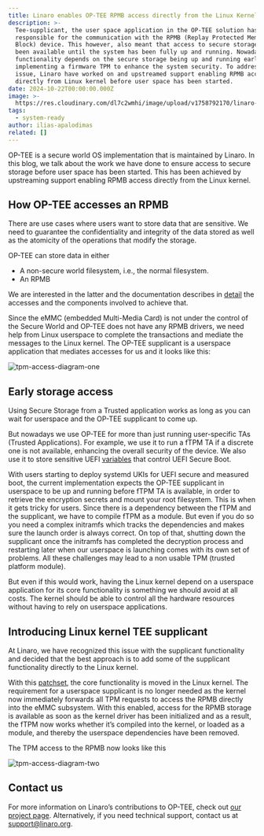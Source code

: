 ```yaml
---
title: Linaro enables OP-TEE RPMB access directly from the Linux Kernel
description: >-
  Tee-supplicant, the user space application in the OP-TEE solution has been
  responsible for the communication with the RPMB (Replay Protected Memory
  Block) device. This however, also meant that access to secure storage hasn't
  been available until the system has been fully up and running. Nowadays
  functionality depends on the secure storage being up and running early – e.g
  implementing a firmware TPM to enhance the system security. To address this
  issue, Linaro have worked on and upstreamed support enabling RPMB access
  directly from Linux kernel before user space has been started.
date: 2024-10-22T00:00:00.000Z
image: >-
  https://res.cloudinary.com/dl7c2wmhi/image/upload/v1758792170/linaro-website/images/blog/Virtualization_image_x3vb2d.png
tags:
  - system-ready
author: ilias-apalodimas
related: []
---
```


OP-TEE is a secure world OS implementation that is maintained by Linaro. In this blog, we talk about the work we have done to ensure access to secure storage before user space has been started. This has been achieved by upstreaming support enabling RPMB access directly from the Linux kernel.

## How OP-TEE accesses an RPMB

There are use cases where users want to store data that are sensitive. We need to guarantee the confidentiality and integrity of the data stored as well as the atomicity of the operations that modify the storage.

OP-TEE can store data in either

- A non-secure world filesystem, i.e., the normal filesystem.
- An RPMB

We are interested in the latter and the documentation describes in [detail](https://optee.readthedocs.io/en/latest/architecture/secure_storage.html#rpmb-secure-storage) the accesses and the components involved to achieve that.

Since the eMMC (embedded Multi-Media Card) is not under the control of the Secure World and OP-TEE does not have any RPMB drivers, we need help from Linux userspace to complete the transactions and mediate the messages to the Linux kernel. The OP-TEE supplicant is a userspace application that mediates accesses for us and it looks like this:

![tpm-access-diagram-one](https://res.cloudinary.com/dl7c2wmhi/image/upload/v1758792170/linaro-website/images/blog/flow-diagram_fo1czc.png)

## Early storage access

Using Secure Storage from a Trusted application works as long as you can wait for userspace and the OP-TEE supplicant to come up.

But nowadays we use OP-TEE for more than just running user-specific TAs (Trusted Applications). For example, we use it to run a fTPM TA if a discrete one is not available, enhancing the overall security of the device. We also use it to store sensitive UEFI [variables](https://old.linaro.org/blog/protected-uefi-variables-with-u-boot/) that control UEFI Secure Boot.

With users starting to deploy systemd UKIs for UEFI secure and measured boot, the current implementation expects the OP-TEE supplicant in userspace to be up and running before fTPM TA is available, in order to retrieve the encryption secrets and mount your root filesystem. This is when it gets tricky for users. Since there is a dependency between the fTPM and the supplicant, we have to compile fTPM as a module. But even if you do so you need a complex initramfs which tracks the dependencies and makes sure the launch order is always correct. On top of that, shutting down the supplicant once the initramfs has completed the decryption process and restarting later when our userspace is launching comes with its own set of problems. All these challenges may lead to a non usable TPM (trusted platform module).

But even if this would work, having the Linux kernel depend on a userspace application for its core functionality is something we should avoid at all costs. The kernel should be able to control all the hardware resources without having to rely on userspace applications.

## Introducing Linux kernel TEE supplicant

At Linaro, we have recognized this issue with the supplicant functionality and decided that the best approach is to add some of the supplicant functionality directly to the Linux kernel.

With this [patchset](https://lore.kernel.org/lkml/20240916145352.388340-1-ulf.hansson@linaro.org/), the core functionality is moved in the Linux kernel. The requirement for a userspace supplicant is no longer needed as the kernel now immediately forwards all TPM requests to access the RPMB directly into the eMMC subsystem. With this enabled, access for the RPMB storage is available as soon as the kernel driver has been initialized and as a result, the fTPM now works whether it’s compiled into the kernel, or loaded as a module, and thereby the userspace dependencies have been removed.

The TPM access to the RPMB now looks like this

![tpm-access-diagram-two](https://res.cloudinary.com/dl7c2wmhi/image/upload/v1758792170/linaro-website/images/blog/flow-diagram-2_gzcyij.png)

## Contact us

For more information on Linaro’s contributions to OP-TEE, check out [our project page](https://linaro.atlassian.net/wiki/spaces/LOC/overview). Alternatively, if you need technical support, contact us at support@linaro.org.

